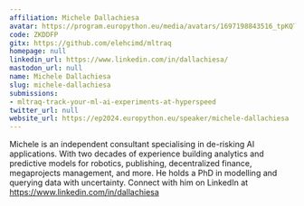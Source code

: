 ```yaml
---
affiliation: Michele Dallachiesa
avatar: https://program.europython.eu/media/avatars/1697198843516_tpKQTVL.jpeg
code: ZKDDFP
gitx: https://github.com/elehcimd/mltraq
homepage: null
linkedin_url: https://www.linkedin.com/in/dallachiesa/
mastodon_url: null
name: Michele Dallachiesa
slug: michele-dallachiesa
submissions:
- mltraq-track-your-ml-ai-experiments-at-hyperspeed
twitter_url: null
website_url: https://ep2024.europython.eu/speaker/michele-dallachiesa
---
```


Michele is an independent consultant specialising in de-risking AI applications. With two decades of experience building analytics and predictive models for robotics, publishing, decentralized finance, megaprojects management, and more. He holds a PhD in modelling and querying data with uncertainty. Connect with him on LinkedIn at https://www.linkedin.com/in/dallachiesa

